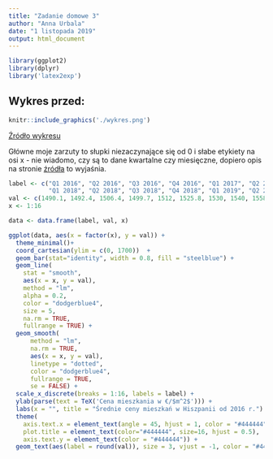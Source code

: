 ```yaml
---
title: "Zadanie domowe 3"
author: "Anna Urbala"
date: "1 listopada 2019"
output: html_document
---
```


```r
library(ggplot2)
library(dplyr)
library('latex2exp')
```

## Wykres przed:

```r
knitr::include_graphics('./wykres.png')
```
[Źródło wykresu](https://globly.eu/ceny-nieruchomosci-w-hiszpanii/)

Główne moje zarzuty to słupki niezaczynające się od 0 i słabe etykiety na osi x - nie wiadomo, czy są to dane kwartalne czy miesięczne, dopiero opis na stronie [źródła](https://tradingeconomics.com/spain/housing-index) to wyjaśnia. 

```r
label <- c("Q1 2016", "Q2 2016", "Q3 2016", "Q4 2016", "Q1 2017", "Q2 2017", "Q3 2017", "Q4 2017",
           "Q1 2018", "Q2 2018", "Q3 2018", "Q4 2018", "Q1 2019", "Q2 2019", "Q3 2019", "Q4 2019")
val <- c(1490.1, 1492.4, 1506.4, 1499.7, 1512, 1525.8, 1530, 1540, 1558.7, 1566.6, 1587.9, 1589.5, NA, NA, NA, NA)
x <- 1:16

data <- data.frame(label, val, x)

ggplot(data, aes(x = factor(x), y = val)) +
  theme_minimal()+
  coord_cartesian(ylim = c(0, 1700))  +
  geom_bar(stat="identity", width = 0.8, fill = "steelblue") +
  geom_line(
    stat = "smooth",
    aes(x = x, y = val),
    method = "lm",
    alpha = 0.2,
    color = "dodgerblue4",
    size = 5,
    na.rm = TRUE,
    fullrange = TRUE) +
  geom_smooth(
      method = "lm",
      na.rm = TRUE,
      aes(x = x, y = val),
      linetype = "dotted",
      color = "dodgerblue4",
      fullrange = TRUE,
      se = FALSE) +
  scale_x_discrete(breaks = 1:16, labels = label) +
  ylab(parse(text = TeX('Cena mieszkania w €/$m^2$'))) +
  labs(x = "", title = "Średnie ceny mieszkań w Hiszpanii od 2016 r.") +
  theme(
    axis.text.x = element_text(angle = 45, hjust = 1, color = "#444444"),
    plot.title = element_text(color="#444444", size=16, hjust = 0.5),
    axis.text.y = element_text(color = "#444444")) +
  geom_text(aes(label = round(val)), size = 3, vjust = -1, color = "#444444")

```
  


